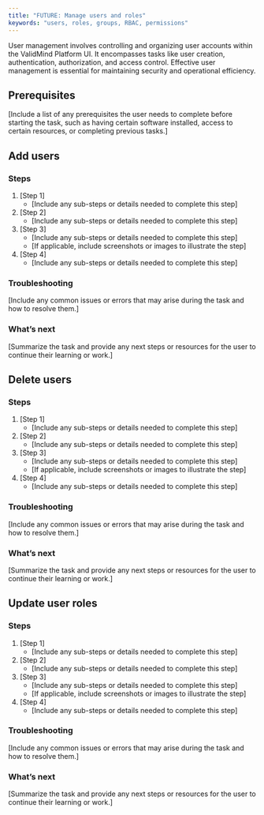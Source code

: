 ```yaml
---
title: "FUTURE: Manage users and roles"
keywords: "users, roles, groups, RBAC, permissions"
---
```


User management involves controlling and organizing user accounts within the ValidMind Platform UI. It encompasses tasks like user creation, authentication, authorization, and access control. Effective user management is essential for maintaining security and operational efficiency. 

## Prerequisites

[Include a list of any prerequisites the user needs to complete before starting the task, such as having certain software installed, access to certain resources, or completing previous tasks.]

## Add users

### Steps

1. [Step 1]
   - [Include any sub-steps or details needed to complete this step]
2. [Step 2]
   - [Include any sub-steps or details needed to complete this step]
3. [Step 3]
   - [Include any sub-steps or details needed to complete this step]
   - [If applicable, include screenshots or images to illustrate the step]
4. [Step 4]
   - [Include any sub-steps or details needed to complete this step]

### Troubleshooting

[Include any common issues or errors that may arise during the task and how to resolve them.]

### What's next

[Summarize the task and provide any next steps or resources for the user to continue their learning or work.]

## Delete users

### Steps

1. [Step 1]
   - [Include any sub-steps or details needed to complete this step]
2. [Step 2]
   - [Include any sub-steps or details needed to complete this step]
3. [Step 3]
   - [Include any sub-steps or details needed to complete this step]
   - [If applicable, include screenshots or images to illustrate the step]
4. [Step 4]
   - [Include any sub-steps or details needed to complete this step]

### Troubleshooting

[Include any common issues or errors that may arise during the task and how to resolve them.]

### What's next

[Summarize the task and provide any next steps or resources for the user to continue their learning or work.]

## Update user roles

### Steps

1. [Step 1]
   - [Include any sub-steps or details needed to complete this step]
2. [Step 2]
   - [Include any sub-steps or details needed to complete this step]
3. [Step 3]
   - [Include any sub-steps or details needed to complete this step]
   - [If applicable, include screenshots or images to illustrate the step]
4. [Step 4]
   - [Include any sub-steps or details needed to complete this step]

### Troubleshooting

[Include any common issues or errors that may arise during the task and how to resolve them.]

### What's next

[Summarize the task and provide any next steps or resources for the user to continue their learning or work.]


